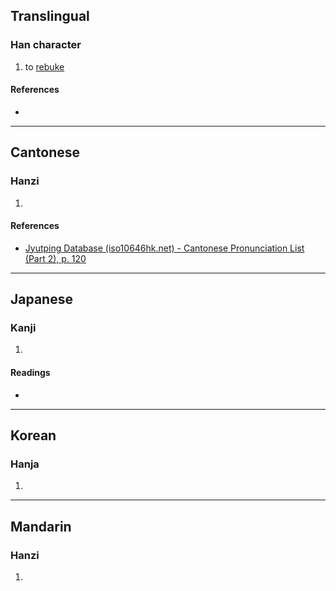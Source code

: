 {{character info/new}}
==Translingual==

===Han character===
{{Han char|rn=66|rad=攴|as=08|sn=12|four=|canj=AHYE|ids=⿰易攴}}

# to [[rebuke]]

====References====
* {{Han ref|kx=0472.250|dkj=13259|dj=0825.120|hdz=21464.110|uh=6561|ud=25953}}

----

==Cantonese==

===Hanzi===
{{yue-hanzi|jyut=[[ji6]]|y=yi6}}

# {{defn|lang=yue|sort=攴08}}

====References====
* [http://www.iso10646hk.net/jp/document/download.jsp Jyutping Database (iso10646hk.net) - Cantonese Pronunciation List (Part 2), p. 120]

----

==Japanese==

===Kanji===
{{ja-kanji|grade=|rs=攴08}}

# {{defn|lang=ja|sort=攴08}}

====Readings====
* {{ja-readings|on=[[い]] (i)|kun=[[あなどる]] (anadoru)}}

----

==Korean==

===Hanja===
{{ko-hanja|hangeul=이|eumhun=|rv=i|mr=i|y=i}}

# {{defn|lang=ko|sort=攴08}}

----

==Mandarin==

===Hanzi===
{{cmn-hanzi|pin=[[yì]] ([[yi4]])|wg=i<sup>4</sup>}}

# {{defn|lang=cmn|sort=攴08}}